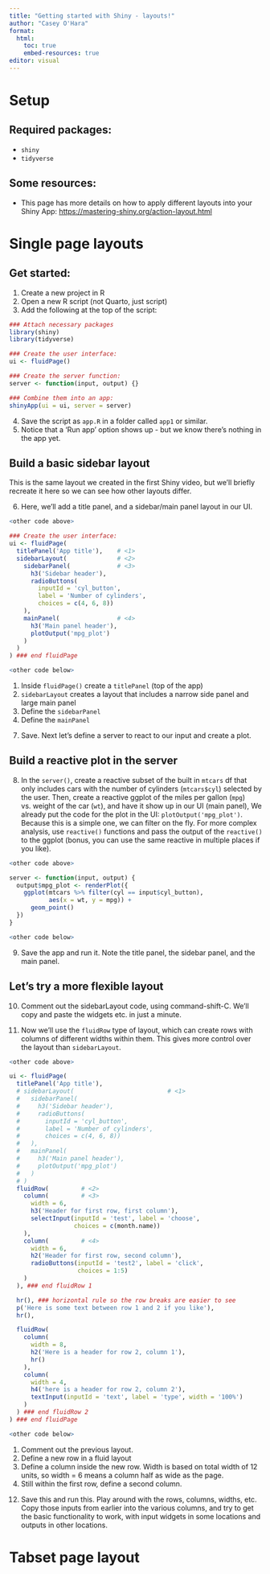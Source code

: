 ```yaml
---
title: "Getting started with Shiny - layouts!"
author: "Casey O'Hara"
format: 
  html:
    toc: true
    embed-resources: true
editor: visual
---
```


# Setup

## Required packages:

* `shiny`
* `tidyverse`

## Some resources:

* This page has more details on how to apply different layouts into your Shiny App: [https://mastering-shiny.org/action-layout.html](https://mastering-shiny.org/action-layout.html)



# Single page layouts

## Get started:

(@) Create a new project in R
(@) Open a new R script (not Quarto, just script)
(@) Add the following at the top of the script:

```r
### Attach necessary packages
library(shiny)
library(tidyverse)

### Create the user interface:
ui <- fluidPage()

### Create the server function:
server <- function(input, output) {}

### Combine them into an app:
shinyApp(ui = ui, server = server)
```

(@) Save the script as `app.R` in a folder called `app1` or similar.
(@) Notice that a 'Run app' option shows up - but we know there's nothing in the app yet.


## Build a basic sidebar layout

This is the same layout we created in the first Shiny video, but we'll briefly recreate it here so we can see how other layouts differ.

(@) Here, we'll add a title panel, and a sidebar/main panel layout in our UI.

```r
<other code above>

### Create the user interface:
ui <- fluidPage(
  titlePanel('App title'),    # <1>
  sidebarLayout(              # <2>
    sidebarPanel(             # <3>
      h3('Sidebar header'),
      radioButtons(
        inputId = 'cyl_button',
        label = 'Number of cylinders',
        choices = c(4, 6, 8))
    ),
    mainPanel(                # <4>
      h3('Main panel header'),
      plotOutput('mpg_plot')
    )
  )
) ### end fluidPage

<other code below>
```
1. Inside `fluidPage()` create a `titlePanel` (top of the app)
2. `sidebarLayout` creates a layout that includes a narrow side panel and large main panel
3. Define the `sidebarPanel`
4. Define the `mainPanel`

(@) Save.  Next let's define a server to react to our input and create a plot.


## Build a reactive plot in the server


(@) In the `server()`, create a reactive subset of the built in `mtcars` df that only includes cars with the number of cylinders (`mtcars$cyl`) selected by the user. Then, create a reactive ggplot of the miles per gallon (`mpg`) vs. weight of the car (`wt`), and have it show up in our UI (main panel),  We already put the code for the plot in the UI: `plotOutput('mpg_plot')`.  Because this is a simple one, we can filter on the fly.  For more complex analysis, use `reactive()` functions and pass the output of the `reactive()` to the ggplot (bonus, you can use the same reactive in multiple places if you like).



```r
<other code above>

server <- function(input, output) {
  output$mpg_plot <- renderPlot({
    ggplot(mtcars %>% filter(cyl == input$cyl_button), 
           aes(x = wt, y = mpg)) +
      geom_point()
  })
}

<other code below>
```

(@) Save the app and run it.  Note the title panel, the sidebar panel, and the main panel.

## Let's try a more flexible layout

(@) Comment out the sidebarLayout code, using command-shift-C.  We'll copy and paste the widgets etc. in just a minute.

(@) Now we'll use the `fluidRow` type of layout, which can create rows with columns of different widths within them.  This gives more control over the layout than `sidebarLayout`.

```r
<other code above>

ui <- fluidPage(
  titlePanel('App title'),
  # sidebarLayout(                          # <1>
  #   sidebarPanel(
  #     h3('Sidebar header'),
  #     radioButtons(
  #       inputId = 'cyl_button',
  #       label = 'Number of cylinders',
  #       choices = c(4, 6, 8))
  #   ),
  #   mainPanel(
  #     h3('Main panel header'),
  #     plotOutput('mpg_plot')
  #   )
  # )
  fluidRow(         # <2>
    column(         # <3>
      width = 6,
      h3('Header for first row, first column'),
      selectInput(inputId = 'test', label = 'choose',
                  choices = c(month.name))
    ),
    column(         # <4>
      width = 6,
      h2('Header for first row, second column'),
      radioButtons(inputId = 'test2', label = 'click',
                   choices = 1:5)
    )
  ), ### end fluidRow 1

  hr(), ### horizontal rule so the row breaks are easier to see
  p('Here is some text between row 1 and 2 if you like'),
  hr(),

  fluidRow(
    column(
      width = 8,
      h2('Here is a header for row 2, column 1'),
      hr()
    ),
    column(
      width = 4,
      h4('here is a header for row 2, column 2'),
      textInput(inputId = 'text', label = 'type', width = '100%')
    )
  ) ### end fluidRow 2
) ### end fluidPage

<other code below>
```
1. Comment out the previous layout.
2. Define a new row in a fluid layout
3. Define a column inside the new row.  Width is based on total width of 12 units, so width = 6 means a column half as wide as the page.
4. Still within the first row, define a second column.

(@) Save this and run this.  Play around with the rows, columns, widths, etc.  Copy those inputs from earlier into the various columns, and try to get the basic functionality to work, with input widgets in some locations and outputs in other locations.

# Tabset page layout

